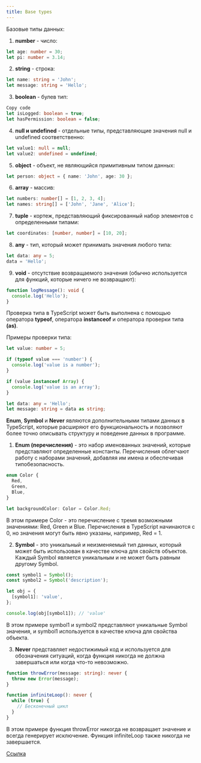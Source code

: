 ```yaml
---
title: Base types
---
```


Базовые типы данных:

1. **number** - число:

```typescript
let age: number = 30;
let pi: number = 3.14;
```

2. **string** - строка:

```typescript
let name: string = 'John';
let message: string = 'Hello';
```

3. **boolean** - булев тип:

```typescript
Copy code
let isLogged: boolean = true;
let hasPermission: boolean = false;
```

4. **null и undefined** - отдельные типы, представляющие значения null и undefined соответственно:

```typescript
let value1: null = null;
let value2: undefined = undefined;
```

5. **object** - объект, не являющийся примитивным типом данных:

```typescript
let person: object = { name: 'John', age: 30 };
```

6. **array** - массив:

```typescript
let numbers: number[] = [1, 2, 3, 4];
let names: string[] = ['John', 'Jane', 'Alice'];
```

7. **tuple** - кортеж, представляющий фиксированный набор элементов с определенными типами:

```typescript
let coordinates: [number, number] = [10, 20];
```

8. **any** - тип, который может принимать значения любого типа:

```typescript
let data: any = 5;
data = 'Hello';
```

9. **void** - отсутствие возвращаемого значения (обычно используется для функций, которые ничего не возвращают):

```typescript
function logMessage(): void {
  console.log('Hello');
}
```

Проверка типа в TypeScript может быть выполнена с помощью оператора **typeof**, оператора **instanceof** и оператора проверки типа **(as)**.

Примеры проверки типа:

```typescript
let value: number = 5;

if (typeof value === 'number') {
  console.log('value is a number');
}

if (value instanceof Array) {
  console.log('value is an array');
}

let data: any = 'Hello';
let message: string = data as string;
```

**Enum**, **Symbol** и **Never** являются дополнительными типами данных в TypeScript, которые расширяют его функциональность и позволяют более точно описывать структуру и поведение данных в программе.

1. **Enum (перечисления)** - это набор именованных значений, которые представляют определенные константы. Перечисления облегчают работу с наборами значений, добавляя им имена и обеспечивая типобезопасность.

```typescript
enum Color {
  Red,
  Green,
  Blue,
}

let backgroundColor: Color = Color.Red;
```

В этом примере Color - это перечисление с тремя возможными значениями: Red, Green и Blue. Перечисления в TypeScript начинаются с 0, но значения могут быть явно указаны, например, Red = 1.

2. **Symbol** - это уникальный и неизменяемый тип данных, который может быть использован в качестве ключа для свойств объектов. Каждый Symbol является уникальным и не может быть равным другому Symbol.

```typescript
const symbol1 = Symbol();
const symbol2 = Symbol('description');

let obj = {
  [symbol1]: 'value',
};

console.log(obj[symbol1]); // 'value'
```

В этом примере symbol1 и symbol2 представляют уникальные Symbol значения, и symbol1 используется в качестве ключа для свойства объекта.

3. **Never** представляет недостижимый код и используется для обозначения ситуаций, когда функция никогда не должна завершаться или когда что-то невозможно.

```typescript
function throwError(message: string): never {
  throw new Error(message);
}

function infiniteLoop(): never {
  while (true) {
    // Бесконечный цикл
  }
}
```

В этом примере функция throwError никогда не возвращает значение и всегда генерирует исключение. Функция infiniteLoop также никогда не завершается.

[Ссылка](https://metanit.com/web/typescript/2.5.php)
